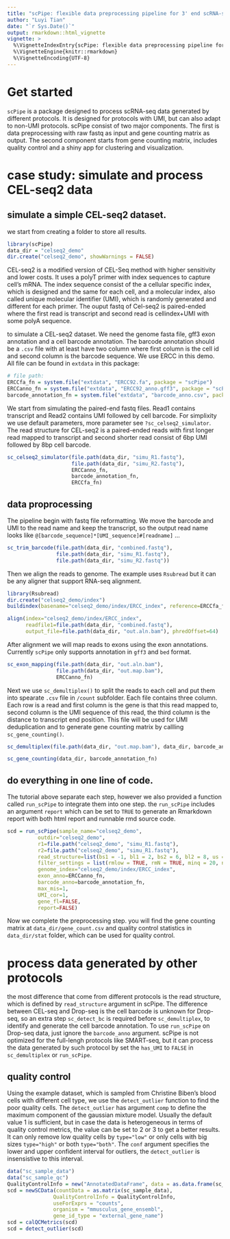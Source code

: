 ```yaml
---
title: "scPipe: flexible data preprocessing pipeline for 3' end scRNA-seq data"
author: "Luyi Tian"
date: "`r Sys.Date()`"
output: rmarkdown::html_vignette
vignette: >
  %\VignetteIndexEntry{scPipe: flexible data preprocessing pipeline for 3' end scRNA-seq data}
  %\VignetteEngine{knitr::rmarkdown}
  %\VignetteEncoding{UTF-8}
---
```




# Get started

`scPipe` is a package designed to process scRNA-seq data generated by different protocols. It is designed for protocols with UMI, but can also adapt to non-UMI protocols. scPipe consist of two major components. The first is data preprocessing with raw fastq as input and gene counting matrix as output. The second component starts from gene counting matrix, includes quality control and a shiny app for clustering and visualization.

# case study: simulate and process CEL-seq2 data

## simulate a simple CEL-seq2 dataset.

we start from creating a folder to store all results.

```r
library(scPipe)
data_dir = "celseq2_demo"
dir.create("celseq2_demo", showWarnings = FALSE)
```

CEL-seq2 is a modified version of CEL-Seq method with higher sensitivity and lower costs. It uses a polyT primer with index sequences to capture cell's mRNA. The index sequence consist of the a cellular specific index, which is designed and the same for each cell, and a molecular index, also called unique molecular identifier (UMI), which is randomly generated and different for each primer. The ouput fastq of Cel-seq2 is paired-ended where the first read is transcript and second read is cellindex+UMI with some polyA sequence.

to simulate a CEL-seq2 dataset. We need the genome fasta file, gff3 exon annotation and a cell barcode annotation. The barcode annotation should be a `.csv` file with at least have two column where first column is the cell id and second column is the barcode sequence. We use ERCC in this demo. All file can be found in `extdata` in this package:

```r
# file path:
ERCCfa_fn = system.file("extdata", "ERCC92.fa", package = "scPipe")
ERCCanno_fn = system.file("extdata", "ERCC92_anno.gff3", package = "scPipe")
barcode_annotation_fn = system.file("extdata", "barcode_anno.csv", package = "scPipe")
```

We start from simulating the paired-end fastq files. Read1 contains transcript and Read2 contains UMI followed by cell barcode. For simplixity we use default parameters, more parameter see `?sc_celseq2_simulator`. The read structure for CEL-seq2 is a paired-ended reads with first longer read mapped to transcript and second shorter read consist of 6bp UMI followed by 8bp cell barcode.
```r
sc_celseq2_simulator(file.path(data_dir, "simu_R1.fastq"),
                     file.path(data_dir, "simu_R2.fastq"),
                     ERCCanno_fn,
                     barcode_annotation_fn,
                     ERCCfa_fn)
```

## data proprocessing

The pipeline begin with fastq file reformatting. We move the barcode and UMI to the read name and keep the transcript, so the output read name looks like `@[barcode_sequence]*[UMI_sequence]#[readname]` ...

```r
sc_trim_barcode(file.path(data_dir, "combined.fastq"),
                file.path(data_dir, "simu_R1.fastq"),
                file.path(data_dir, "simu_R2.fastq"))
```

Then we align the reads to genome. The example uses `Rsubread` but it can be any aligner that support RNA-seq alignment.
```r
library(Rsubread)
dir.create("celseq2_demo/index")
buildindex(basename="celseq2_demo/index/ERCC_index", reference=ERCCfa_fn)

align(index="celseq2_demo/index/ERCC_index",
      readfile1=file.path(data_dir, "combined.fastq"),
      output_file=file.path(data_dir, "out.aln.bam"), phredOffset=64)
```

After alignment we will map reads to exons using the exon annotations. Currently `scPipe` only supports annotation in `gff3` and `bed` format.

```r
sc_exon_mapping(file.path(data_dir, "out.aln.bam"),
                file.path(data_dir, "out.map.bam"),
                ERCCanno_fn)
```

Next we use `sc_demultiplex()` to split the reads to each cell and put them into spearate `.csv` file in `/count` subfolder. Each file contains three column. Each row is a read and first column is the gene is that this read mapped to, second column is the UMI sequence of this read, the third column is the distance to transcript end position. This file will be used for UMI deduplication and to generate gene counting matrix by callling `sc_gene_counting()`.

```r
sc_demultiplex(file.path(data_dir, "out.map.bam"), data_dir, barcode_annotation_fn,has_UMI=FALSE)

sc_gene_counting(data_dir, barcode_annotation_fn)
```


## do everything in one line of code. 

The tutorial above separate each step, however we also provided a function called `run_scPipe` to integrate them into one step. the `run_scPipe` includes an argument `report` which can be set to `TRUE` to generate an Rmarkdown report with both html report and runnable rmd source code.

```r
scd = run_scPipe(sample_name="celseq2_demo",
          outdir="celseq2_demo",
          r1=file.path("celseq2_demo", "simu_R1.fastq"),
          r2=file.path("celseq2_demo", "simu_R1.fastq"),
          read_structure=list(bs1 = -1, bl1 = 2, bs2 = 6, bl2 = 8, us = 0, ul = 6),
          filter_settings = list(rmlow = TRUE, rmN = TRUE, minq = 20, numbq = 2),
          genome_index="celseq2_demo/index/ERCC_index",
          exon_anno=ERCCanno_fn,
          barcode_anno=barcode_annotation_fn,
          max_mis=1,
          UMI_cor=1,
          gene_fl=FALSE,
          report=FALSE)
```

Now we complete the preprocessing step. you will find the gene counting matrix at `data_dir/gene_count.csv` and quality control statistics in `data_dir/stat` folder, which can be used for quality control.


# process data generated by other protocols

the most difference that come from different protocols is the read structure, which is defined by `read_structure` argument in scPipe. The difference between CEL-seq and Drop-seq is the cell barcode is unknown for Drop-seq, so an extra step `sc_detect_bc` is required before `sc_demultiplex`, to identify and generate the cell barcode annotation. To use `run_scPipe` on Drop-seq data, just ignore the `barcode_anno` argument. scPipe is not optimized for the full-lengh protocols like SMART-seq, but it can process the data generated by such protocol by set the `has_UMI` to `FALSE` in `sc_demultiplex` or `run_scPipe`.

## quality control

Using the example dataset, which is sampled from Christine Biben's blood cells with different cell type, we use the `detect_outlier` function to find the poor quality cells. The `detect_outlier` has argument `comp` to define the maximum component of the gaussian mixture model. Usually the default value 1 is sufficient, but in case the data is heterogeneous in terms of quality control metrics, the value can be set to 2 or 3 to get a better results. It can only remove low quality cells by `type="low"` or only cells with big sizes `type="high"` or both `type="both"`. The `conf` argument specifies the lower and upper confident interval for outliers, the `detect_outlier` is insensistive to this interval.

```r
data("sc_sample_data")
data("sc_sample_qc")
QualityControlInfo = new("AnnotatedDataFrame", data = as.data.frame(sc_sample_qc))
scd = newSCData(countData = as.matrix(sc_sample_data),
               QualityControlInfo = QualityControlInfo,
               useForExprs = "counts",
               organism = "mmusculus_gene_ensembl",
               gene_id_type = "external_gene_name")
scd = calQCMetrics(scd)
scd = detect_outlier(scd)
```
